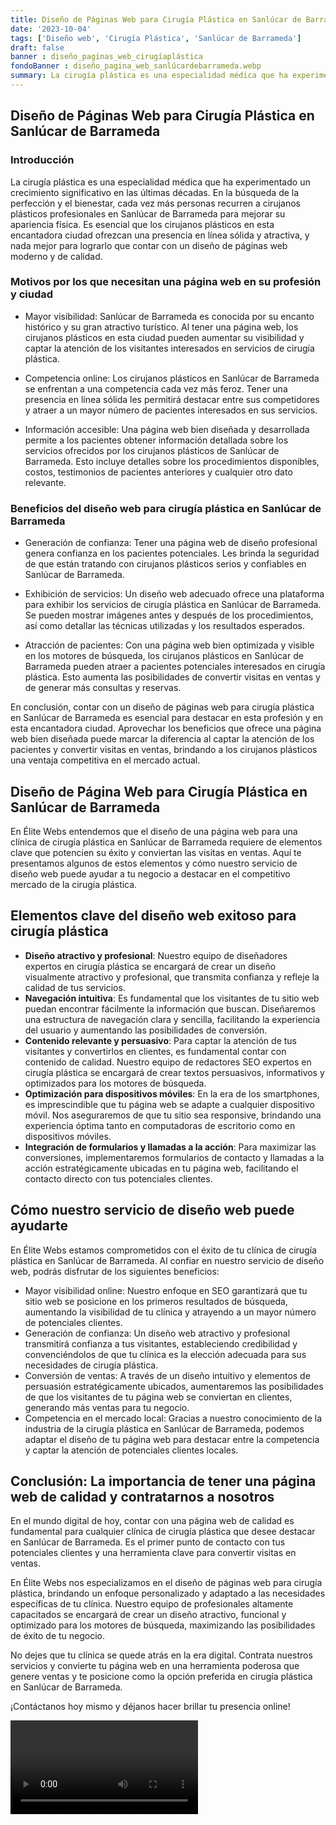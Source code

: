 ```yaml
---
title: Diseño de Páginas Web para Cirugía Plástica en Sanlúcar de Barrameda
date: '2023-10-04'
tags: ['Diseño web', 'Cirugía Plástica', 'Sanlúcar de Barrameda']
draft: false
banner : diseño_paginas_web_cirugíaplástica
fondoBanner : diseño_pagina_web_sanlúcardebarrameda.webp
summary: La cirugía plástica es una especialidad médica que ha experimentado un crecimiento significativo en las últimas décadas. En la búsqueda de la perfección y el bienestar, cada vez más personas recurren a cirujanos plásticos profesionales en Sanlúcar de Barrameda para mejorar su apariencia física. Es esencial que los cirujanos plásticos en esta encantadora ciudad ofrezcan una presencia en línea sólida y atractiva, y nada mejor para lograrlo que contar con un diseño de páginas web moderno y de calidad.
---
```


## Diseño de Páginas Web para Cirugía Plástica en Sanlúcar de Barrameda

### Introducción

La cirugía plástica es una especialidad médica que ha experimentado un crecimiento significativo en las últimas décadas. En la búsqueda de la perfección y el bienestar, cada vez más personas recurren a cirujanos plásticos profesionales en Sanlúcar de Barrameda para mejorar su apariencia física. Es esencial que los cirujanos plásticos en esta encantadora ciudad ofrezcan una presencia en línea sólida y atractiva, y nada mejor para lograrlo que contar con un diseño de páginas web moderno y de calidad.

### Motivos por los que necesitan una página web en su profesión y ciudad

- Mayor visibilidad: Sanlúcar de Barrameda es conocida por su encanto histórico y su gran atractivo turístico. Al tener una página web, los cirujanos plásticos en esta ciudad pueden aumentar su visibilidad y captar la atención de los visitantes interesados en servicios de cirugía plástica.

- Competencia online: Los cirujanos plásticos en Sanlúcar de Barrameda se enfrentan a una competencia cada vez más feroz. Tener una presencia en línea sólida les permitirá destacar entre sus competidores y atraer a un mayor número de pacientes interesados en sus servicios.

- Información accesible: Una página web bien diseñada y desarrollada permite a los pacientes obtener información detallada sobre los servicios ofrecidos por los cirujanos plásticos de Sanlúcar de Barrameda. Esto incluye detalles sobre los procedimientos disponibles, costos, testimonios de pacientes anteriores y cualquier otro dato relevante.

### Beneficios del diseño web para cirugía plástica en Sanlúcar de Barrameda

- Generación de confianza: Tener una página web de diseño profesional genera confianza en los pacientes potenciales. Les brinda la seguridad de que están tratando con cirujanos plásticos serios y confiables en Sanlúcar de Barrameda.

- Exhibición de servicios: Un diseño web adecuado ofrece una plataforma para exhibir los servicios de cirugía plástica en Sanlúcar de Barrameda. Se pueden mostrar imágenes antes y después de los procedimientos, así como detallar las técnicas utilizadas y los resultados esperados.

- Atracción de pacientes: Con una página web bien optimizada y visible en los motores de búsqueda, los cirujanos plásticos en Sanlúcar de Barrameda pueden atraer a pacientes potenciales interesados en cirugía plástica. Esto aumenta las posibilidades de convertir visitas en ventas y de generar más consultas y reservas.

En conclusión, contar con un diseño de páginas web para cirugía plástica en Sanlúcar de Barrameda es esencial para destacar en esta profesión y en esta encantadora ciudad. Aprovechar los beneficios que ofrece una página web bien diseñada puede marcar la diferencia al captar la atención de los pacientes y convertir visitas en ventas, brindando a los cirujanos plásticos una ventaja competitiva en el mercado actual.

<GifSeo />

<Cta />

## Diseño de Página Web para Cirugía Plástica en Sanlúcar de Barrameda

En Élite Webs entendemos que el diseño de una página web para una clínica de cirugía plástica en Sanlúcar de Barrameda requiere de elementos clave que potencien su éxito y conviertan las visitas en ventas. Aquí te presentamos algunos de estos elementos y cómo nuestro servicio de diseño web puede ayudar a tu negocio a destacar en el competitivo mercado de la cirugía plástica.

## Elementos clave del diseño web exitoso para cirugía plástica

- **Diseño atractivo y profesional**: Nuestro equipo de diseñadores expertos en cirugía plástica se encargará de crear un diseño visualmente atractivo y profesional, que transmita confianza y refleje la calidad de tus servicios.
- **Navegación intuitiva**: Es fundamental que los visitantes de tu sitio web puedan encontrar fácilmente la información que buscan. Diseñaremos una estructura de navegación clara y sencilla, facilitando la experiencia del usuario y aumentando las posibilidades de conversión.
- **Contenido relevante y persuasivo**: Para captar la atención de tus visitantes y convertirlos en clientes, es fundamental contar con contenido de calidad. Nuestro equipo de redactores SEO expertos en cirugía plástica se encargará de crear textos persuasivos, informativos y optimizados para los motores de búsqueda.
- **Optimización para dispositivos móviles**: En la era de los smartphones, es imprescindible que tu página web se adapte a cualquier dispositivo móvil. Nos aseguraremos de que tu sitio sea responsive, brindando una experiencia óptima tanto en computadoras de escritorio como en dispositivos móviles.
- **Integración de formularios y llamadas a la acción**: Para maximizar las conversiones, implementaremos formularios de contacto y llamadas a la acción estratégicamente ubicadas en tu página web, facilitando el contacto directo con tus potenciales clientes.

## Cómo nuestro servicio de diseño web puede ayudarte

En Élite Webs estamos comprometidos con el éxito de tu clínica de cirugía plástica en Sanlúcar de Barrameda. Al confiar en nuestro servicio de diseño web, podrás disfrutar de los siguientes beneficios:

- Mayor visibilidad online: Nuestro enfoque en SEO garantizará que tu sitio web se posicione en los primeros resultados de búsqueda, aumentando la visibilidad de tu clínica y atrayendo a un mayor número de potenciales clientes.
- Generación de confianza: Un diseño web atractivo y profesional transmitirá confianza a tus visitantes, estableciendo credibilidad y convenciéndolos de que tu clínica es la elección adecuada para sus necesidades de cirugía plástica.
- Conversión de ventas: A través de un diseño intuitivo y elementos de persuasión estratégicamente ubicados, aumentaremos las posibilidades de que los visitantes de tu página web se conviertan en clientes, generando más ventas para tu negocio.
- Competencia en el mercado local: Gracias a nuestro conocimiento de la industria de la cirugía plástica en Sanlúcar de Barrameda, podemos adaptar el diseño de tu página web para destacar entre la competencia y captar la atención de potenciales clientes locales.

## Conclusión: La importancia de tener una página web de calidad y contratarnos a nosotros

En el mundo digital de hoy, contar con una página web de calidad es fundamental para cualquier clínica de cirugía plástica que desee destacar en Sanlúcar de Barrameda. Es el primer punto de contacto con tus potenciales clientes y una herramienta clave para convertir visitas en ventas.

En Élite Webs nos especializamos en el diseño de páginas web para cirugía plástica, brindando un enfoque personalizado y adaptado a las necesidades específicas de tu clínica. Nuestro equipo de profesionales altamente capacitados se encargará de crear un diseño atractivo, funcional y optimizado para los motores de búsqueda, maximizando las posibilidades de éxito de tu negocio.

No dejes que tu clínica se quede atrás en la era digital. Contrata nuestros servicios y convierte tu página web en una herramienta poderosa que genere ventas y te posicione como la opción preferida en cirugía plástica en Sanlúcar de Barrameda.

¡Contáctanos hoy mismo y déjanos hacer brillar tu presencia online!

<Video />

<CtaBot job='Cirugía Plástica' city='Sanlúcar de Barrameda'/>

<Gmaps query='Sanlúcar de Barrameda+españa+maps' />
